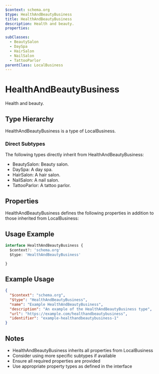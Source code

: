 ```yaml
---
$context: schema.org
$type: HealthAndBeautyBusiness
title: HealthAndBeautyBusiness
description: Health and beauty.
properties:

subClasses:
  - BeautySalon
  - DaySpa
  - HairSalon
  - NailSalon
  - TattooParlor
parentClass: LocalBusiness
---
```


# HealthAndBeautyBusiness

Health and beauty.

## Type Hierarchy

HealthAndBeautyBusiness is a type of LocalBusiness.

### Direct Subtypes

The following types directly inherit from HealthAndBeautyBusiness:

- BeautySalon: Beauty salon.
- DaySpa: A day spa.
- HairSalon: A hair salon.
- NailSalon: A nail salon.
- TattooParlor: A tattoo parlor.

## Properties

HealthAndBeautyBusiness defines the following properties in addition to those inherited from LocalBusiness:



## Usage Example

```typescript
interface HealthAndBeautyBusiness {
  $context?: 'schema.org'
  $type: 'HealthAndBeautyBusiness'

}
```

## Example Usage

```json
{
  "$context": "schema.org",
  "$type": "HealthAndBeautyBusiness",
  "name": "Example HealthAndBeautyBusiness",
  "description": "An example of the HealthAndBeautyBusiness type",
  "url": "https://example.com/healthandbeautybusiness",
  "identifier": "example-healthandbeautybusiness-1"
}
```

## Notes

- HealthAndBeautyBusiness inherits all properties from LocalBusiness
- Consider using more specific subtypes if available
- Ensure all required properties are provided
- Use appropriate property types as defined in the interface
